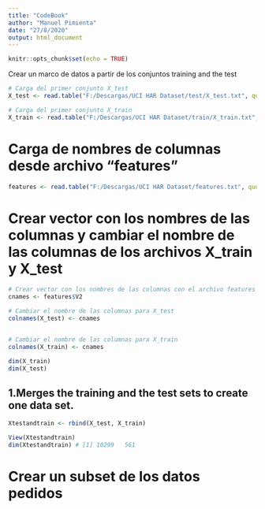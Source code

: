 ```yaml
---
title: "CodeBook"
author: "Manuel Pimienta"
date: "27/8/2020"
output: html_document
---
```


```r
knitr::opts_chunk$set(echo = TRUE)
```

Crear un marco de datos a partir de los conjuntos training and the test

```r
# Carga del primer conjunto X_test
X_test <- read.table("F:/Descargas/UCI HAR Dataset/test/X_test.txt", quote="\"", comment.char="")

# Carga del primer conjunto X_train
X_train <- read.table("F:/Descargas/UCI HAR Dataset/train/X_train.txt", quote="\"", comment.char="")
```

# Carga de nombres de columnas desde archivo "features"
```r
features <- read.table("F:/Descargas/UCI HAR Dataset/features.txt", quote="\"", comment.char="")
```

# Crear vector con los nombres de las columnas y cambiar el nombre de las columnas de los archivos X_train y X_test
```r
# Crear vector con los nombres de las columnas con el archivo features
cnames <- features$V2

# Cambiar el nombre de las columnas para X_test
colnames(X_test) <- cnames


# Cambiar el nombre de las columnas para X_train
colnames(X_train) <- cnames

dim(X_train)
dim(X_test) 
```

## 1.Merges the training and the test sets to create one data set.
```r
Xtestandtrain <- rbind(X_test, X_train)

View(Xtestandtrain)
dim(Xtestandtrain) # [1] 10299   561
```

# Crear un subset de los datos pedidos


